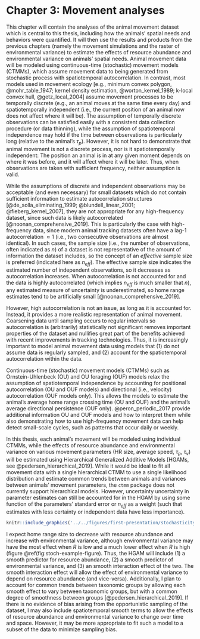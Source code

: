 \newpage

# Chapter 3: Movement analyses {#movement}

This chapter will contain the analyses of the animal movement dataset which is central to this thesis, including how the animals' spatial needs and behaviors were quantified. It will then use the results and products from the previous chapters (namely the movement simulations and the raster of environmental variance) to estimate the effects of resource abundance and environmental variance on animals' spatial needs. Animal movement data will be modeled using continuous-time (stochastic) movement models (CTMMs), which assume movement data to being generated from stochastic process with spatiotemporal autocorrelation. In contrast, most models used in movement ecology [e.g., minimum convex polygon, @mohr_table_1947; kernel density estimation, @worton_kernel_1989; k-local convex hull, @getz_local_2004] assume movement processes to be temporally discrete (e.g., an animal moves at the same time every day) and spatiotemporally independent (i.e., the current position of an animal now does not affect where it will be). The assumption of temporally discrete observations can be satisfied easily with a consistent data collection procedure (or data thinning), while the assumption of spatiotemporal independence may hold if the time between observations is particularly long (relative to the animal's $\tau_p$). However, it is not hard to demonstrate that animal movement is not a discrete process, nor is it spatiotemporally independent: The position an animal is in at any given moment depends on where it was before, and it will affect where it will be later. Thus, when observations are taken with sufficient frequency, neither assumption is valid.

While the assumptions of discrete and independent observations may be acceptable (and even necessary) for small datasets which do not contain sufficient information to estimate autocorrelation structures [@de_solla_eliminating_1999; @blundell_linear_2001; @fieberg_kernel_2007], they are not appropriate for any high-frequency dataset, since such data is likely autocorrelated [@noonan_comprehensive_2019]. This is particularly the case with high-frequency data, since modern animal tracking datasets often have a lag-1 autocorrelation $\approx 1$ (i.e., two consecutive observations are almost identical). In such cases, the sample size (i.e., the number of observations, often indicated as $n$) of a dataset is not representative of the amount of information the dataset includes, so the concept of an *effective* sample size is preferred (indicated here as $n_{eff}$). The effective sample size indicates the estimated number of independent observations, so it decreases as autocorrelation increases. When autocorrelation is not accounted for and the data is highly autocorrelated (which implies $n_{eff}$ is much smaller that $n$), any estimated measure of uncertainty is underestimated, so home range estimates tend to be artificially small [@noonan_comprehensive_2019].

However, high autocorrelation is not an issue, as long as it is accounted for. Instead, it provides a more realistic representation of animal movement. Coarsening data until sampling occurs to regular intervals so autocorrelation is (arbitrarily) statistically not significant removes important properties of the dataset and nullifies great part of the benefits achieved with recent improvements in tracking technologies. Thus, it is increasingly important to model animal movement data using models that (1) do not assume data is regularly sampled, and (2) account for the spatiotemporal autocorrelation within the data.

Continuous-time (stochastic) movement models (CTMMs) such as Ornstein-Uhlenbeck (OU) and OU foraging (OUF) models relax the assumption of spatiotemporal independence by accounting for positional autocorrelation (OU and OUF models) and directional (i.e., velocity) autocorrelation (OUF models only). This allows the models to estimate the animal's average home range crossing time (OU and OUF) and the animal's average directional persistence (OUF only). @peron_periodic_2017 provide additional information OU and OUF models and how to interpret them while also demonstrating how to use high-frequency movement data can help detect small-scale cycles, such as patterns that occur daily or weekly.

In this thesis, each animal's movement will be modeled using individual CTMMs, while the effects of resource abundance and environmental variance on various movement parameters (HR size, average speed, $\tau_p$, $\tau_v$) will be estimated using Hierarchical Generalized Additive Models [HGAMs, see @pedersen_hierarchical_2019]. While it would be ideal to fit all movement data with a single hierarchical CTMM to use a single likelihood distribution and estimate common trends between animals and variances between animals' movement parameters, the `ctmm` package does not currently support hierarchical models. However, uncertainty uncertainty in parameter estimates can still be accounted for in the HGAM by using some function of the parameters' standard error or $n_{eff}$ as a weight (such that estimates with less certainty or independent data have less importance).

```r
knitr::include_graphics('../../figures/first-presentation/stochasticity-figure-light.png')
```

I expect home range size to decrease with resource abundance and increase with environmental variance, although environmental variance may have the most effect when $R$ is low and a much lower effect when $R$ is high (figure \@ref(fig:stoch-example-figure). Thus, the HGAM will include (1) a smooth predictor for resource abundance, (2) a smooth predictor of environmental variance, and (3) an smooth interaction effect of the two. The smooth interaction effect will allow the effect of environmental variance to depend on resource abundance (and vice-versa). Additionally, I plan to account for common trends between taxonomic groups by allowing each smooth effect to vary between taxonomic groups, but with a common degree of smoothness between groups [@pedersen_hierarchical_2019]. If there is no evidence of bias arising from the opportunistic sampling of the dataset, I may also include spatiotemporal smooth terms to allow the effects of resource abundance and environmental variance to change over time and space. However, it may be more appropriate to fit such a model to a subset of the data to minimize sampling bias.
